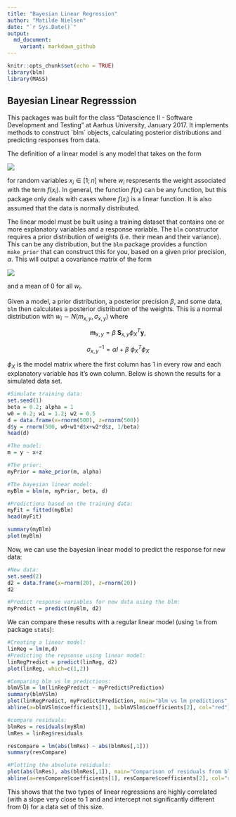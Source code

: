 ```yaml
---
title: "Bayesian Linear Regression"
author: "Matilde Nielsen"
date: "`r Sys.Date()`"
output:
  md_document:
    variant: markdown_github
---
```


```r
knitr::opts_chunk$set(echo = TRUE)
library(blm)
library(MASS)
```

## Bayesian Linear Regresssion

This packages was built for the class "Datascience II - Software Development and Testing" at Aarhus University, January 2017. It implements methods to construct ´blm´ objects, calculating posterior distributions and predicting responses from data.

The definition of a linear model is any model that takes on the form

![](README_files/figure-markdown_github/Y.jpg)

for random variables $x_i \in [1;n]$ where $w_i$ respresents the weight associated with the term $f(x_i)$. In general, the function $f(x_i)$ can be any function, but this package only deals with cases where $f(x_i)$ is a linear function. It is also assumed that the data is normally distributed.

The linear model must be built using a training dataset that contains one or more explanatory variables and a response variable. The `blm` constructor requires a prior distribution of weights (i.e. their mean and their variance). This can be any distribution, but the `blm` package provides a function `make_prior` that can construct this for you, based on a given prior precision, $\alpha$. This will output a covariance matrix of the form

![](README_files/figure-markdown_github/sigma.jpg)

and a mean of 0 for all $w_i$.

Given a model, a prior distribution, a posterior precision $\beta$, and some data, `blm` then calculates a posterior distribution of the weights. This is a normal distribution with $w_i \sim N(m_{x,y},\sigma_{x,y})$ where 

$$\mathbf{m}_{x,y}=\beta \:\mathbf{S}_{x,y} {\phi_X}^T \mathbf{y},$$

$$\sigma_{x,y}^{-1}=\alpha I + \beta\:{\phi_X}^T\phi_X$$

$\phi_X$ is the model matrix where the first column has $1$ in every row and each explanatory variable has it's own column.
Below is shown the results for a simulated data set.
```r
#Simulate training data:
set.seed(1)
beta = 0.2; alpha = 1
w0 = 0.2; w1 = 1.2; w2 = 0.5
d = data.frame(x=rnorm(500), z=rnorm(500))
d$y = rnorm(500, w0+w1*d$x+w2*d$z, 1/beta)
head(d)
```
```r
#The model:
m = y ~ x+z

#The prior:
myPrior = make_prior(m, alpha)

#The bayesian linear model:
myBlm = blm(m, myPrior, beta, d)

#Predictions based on the training data:
myFit = fitted(myBlm)
head(myFit)

summary(myBlm)
plot(myBlm)
```

Now, we can use the bayesian linear model to predict the response for new data:
```r
#New data:
set.seed(2)
d2 = data.frame(x=rnorm(20), z=rnorm(20))
d2

#Predict response variables for new data using the blm:
myPredict = predict(myBlm, d2)

```

We can compare these results with a regular linear model (using `lm` from package `stats`):

```r
#Creating a linear model:
linReg = lm(m,d)
#Predicting the repsonse using linear model:
linRegPredict = predict(linReg, d2)
plot(linReg, which=c(1,2))

#Comparing blm vs lm predictions:
blmVSlm = lm(linRegPredict ~ myPredict$Prediction)
summary(blmVSlm)
plot(linRegPredict, myPredict$Prediction, main="blm vs lm predictions", xlab="lm predictions", ylab="blm predictions")
abline(a=blmVSlm$coefficients[1], b=blmVSlm$coefficients[2], col="red")

#compare residuals:
blmRes = residuals(myBlm)
lmRes = linReg$residuals

resCompare = lm(abs(lmRes) ~ abs(blmRes[,1]))
summary(resCompare)

#Plotting the absolute residuals:
plot(abs(lmRes), abs(blmRes[,1]), main="Comparison of residuals from blm and lm", xlab="Residuals from lm", ylab="Residuals from blm")
abline(a=resCompare$coefficients[1], resCompare$coefficients[2], col="red")
```

This shows that the two types of linear regressions are highly correlated (with a slope very close to 1 and and intercept not significantly different from 0) for a data set of this size.



